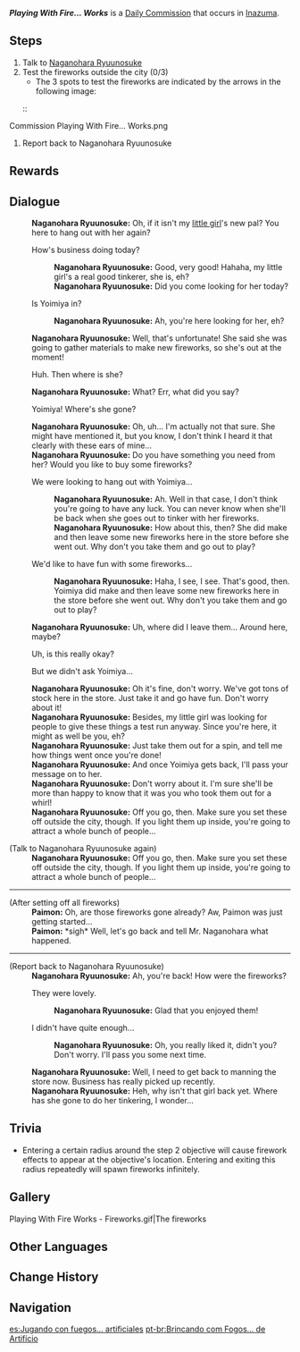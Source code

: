 {{Quest Infobox
|id            = 22049
|type          = Commission
|image         = Commission Playing With Fire... Works.png
|startLocation = [[Inazuma City]], [[Inazuma]]
|region        = Inazuma
|area          = Narukami Island
|subarea       = Inazuma City
|requirement   = 
|otherRewards  = * AR-Dependent Rewards
|npc           = Naganohara Ryuunosuke
|characters    = Naganohara Ryuunosuke; Paimon; Traveler
}}
'''''Playing With Fire... Works''''' is a [[Daily Commission]] that occurs in [[Inazuma]].

==Steps==
#Talk to [[Naganohara Ryuunosuke]]
#Test the fireworks outside the city (0/3)
#*The 3 spots to test the fireworks are indicated by the arrows in the following image:
#::<gallery>
Commission Playing With Fire... Works.png
</gallery>
#Report back to Naganohara Ryuunosuke

==Rewards==
{{Commission Rewards|full}}

==Dialogue==
{{Quest Description|Naganohara Fireworks seems to have come up with some new pyrotechnics...}}
{{Dialogue Start}}
:'''Naganohara Ryuunosuke:''' Oh, if it isn't my [[Yoimiya|little girl]]'s new pal? You here to hang out with her again?
:{{DIcon}} How's business doing today?
::'''Naganohara Ryuunosuke:''' Good, very good! Hahaha, my little girl's a real good tinkerer, she is, eh?
::'''Naganohara Ryuunosuke:''' Did you come looking for her today?
:{{DIcon}} Is Yoimiya in?
::'''Naganohara Ryuunosuke:''' Ah, you're here looking for her, eh?
:'''Naganohara Ryuunosuke:''' Well, that's unfortunate! She said she was going to gather materials to make new fireworks, so she's out at the moment!
:{{DIcon}} Huh. Then where is she?
:'''Naganohara Ryuunosuke:''' What? Err, what did you say?
:{{DIcon}} Yoimiya! Where's she gone?
:'''Naganohara Ryuunosuke:''' Oh, uh... I'm actually not that sure. She might have mentioned it, but you know, I don't think I heard it that clearly with these ears of mine...
:'''Naganohara Ryuunosuke:''' Do you have something you need from her? Would you like to buy some fireworks?
:{{DIcon}} We were looking to hang out with Yoimiya...
::'''Naganohara Ryuunosuke:''' Ah. Well in that case, I don't think you're going to have any luck. You can never know when she'll be back when she goes out to tinker with her fireworks.
::'''Naganohara Ryuunosuke:''' How about this, then? She did make and then leave some new fireworks here in the store before she went out. Why don't you take them and go out to play?
:{{DIcon}} We'd like to have fun with some fireworks...
::'''Naganohara Ryuunosuke:''' Haha, I see, I see. That's good, then. Yoimiya did make and then leave some new fireworks here in the store before she went out. Why don't you take them and go out to play?
:'''Naganohara Ryuunosuke:''' Uh, where did I leave them... Around here, maybe?
:{{DIcon}} Uh, is this really okay?
:{{DIcon}} But we didn't ask Yoimiya...
:'''Naganohara Ryuunosuke:''' Oh it's fine, don't worry. We've got tons of stock here in the store. Just take it and go have fun. Don't worry about it!
:'''Naganohara Ryuunosuke:''' Besides, my little girl was looking for people to give these things a test run anyway. Since you're here, it might as well be you, eh?
:'''Naganohara Ryuunosuke:''' Just take them out for a spin, and tell me how things went once you're done!
:'''Naganohara Ryuunosuke:''' And once Yoimiya gets back, I'll pass your message on to her.
:'''Naganohara Ryuunosuke:''' Don't worry about it. I'm sure she'll be more than happy to know that it was you who took them out for a whirl!
:'''Naganohara Ryuunosuke:''' Off you go, then. Make sure you set these off outside the city, though. If you light them up inside, you're going to attract a whole bunch of people...

;(Talk to Naganohara Ryuunosuke again)
:'''Naganohara Ryuunosuke:''' Off you go, then. Make sure you set these off outside the city, though. If you light them up inside, you're going to attract a whole bunch of people...
----
;(After setting off all fireworks)
:'''Paimon:''' Oh, are those fireworks gone already? Aw, Paimon was just getting  started...
:'''Paimon:''' *sigh* Well, let's go back and tell Mr. Naganohara what happened.
----
;(Report back to Naganohara Ryuunosuke)
:'''Naganohara Ryuunosuke:''' Ah, you're back! How were the fireworks?
:{{DIcon}} They were lovely.
::'''Naganohara Ryuunosuke:''' Glad that you enjoyed them!
:{{DIcon}} I didn't have quite enough...
::'''Naganohara Ryuunosuke:''' Oh, you really liked it, didn't you? Don't worry. I'll pass you some next time.
:'''Naganohara Ryuunosuke:''' Well, I need to get back to manning the store now. Business has really picked up recently.
:'''Naganohara Ryuunosuke:''' Heh, why isn't that girl back yet. Where has she gone to do her tinkering, I wonder...
{{Dialogue End}}

==Trivia==
* Entering a certain radius around the step 2 objective will cause firework effects to appear at the objective's location. Entering and exiting this radius repeatedly will spawn fireworks infinitely.

==Gallery==
<gallery>
Playing With Fire Works - Fireworks.gif|The fireworks
</gallery>

==Other Languages==
{{Other Languages
|en      = Playing With Fire... Works
|zhs     = 烟花试玩计划
|zhs_rm  = Yānhuā Shìwán Jìhuà
|zht     = 煙花試玩計畫
|zht_rm  = Yānhuā Shìwán Jìhuà
|zh_tl   = Fireworks Demo Program
|ja      = 花火試し打ち計画
|ja_rm   = Hanabi Tameshi-uchi Keikaku
|ja_tl   = Fireworks Testing Plan
|ko      = 폭죽 체험 작전
|ko_tl   = Fireworks Experience Operation
|es      = Jugando con fuegos... artificiales
|es_tl   = Playing With Fire... Works
|fr      = Jouer avec le feu... d'artifice
|fr_tl   = Playing With Fire... Work
|ru      = Игра с огнём
|ru_tl   = Playing With Fire
|th      = แผนการทดสอบดอกไม้ไฟ
|th_rm   = 
|th_tl   = Fireworks Testing Plan
|vi      = Kế Hoạch Thử Pháo Hoa
|vi_tl   = Fireworks Test Plan
|de      = Das Spiel mit dem Feuer...werk
|de_tl   = The Game With the Fire... Works
|id      = Percobaan Kembang Api
|id_tl   = Fireworks Testing
|pt      = Brincando com Fogos... de Artifício
|pt_tl   = Playing With Fire... Works
|tr      = Gökyüzünde Tehlikeli bir Oyun
|tr_tl   = A Dangerous Game in the Sky
|it      = Scherzare col fuoco... d'artificio
|it_tl   = 
}}

==Change History==
{{Change History|2.1}}

==Navigation==
{{Commission Navbox|Inazuma|Standalone}}

[[es:Jugando con fuegos... artificiales]]
[[pt-br:Brincando com Fogos... de Artifício]]